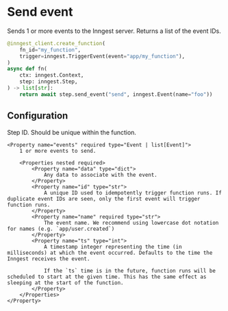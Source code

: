 # Send event

Sends 1 or more events to the Inngest server. Returns a list of the event IDs.

```py
@inngest_client.create_function(
    fn_id="my_function",
    trigger=inngest.TriggerEvent(event="app/my_function"),
)
async def fn(
    ctx: inngest.Context,
    step: inngest.Step,
) -> list[str]:
    return await step.send_event("send", inngest.Event(name="foo"))
```

## Configuration

<Properties>
    <Property name="step_id" required type="str">
        Step ID. Should be unique within the function.
    </Property>

    <Property name="events" required type="Event | list[Event]">
        1 or more events to send.

        <Properties nested required>
            <Property name="data" type="dict">
                Any data to associate with the event.
            </Property>
            <Property name="id" type="str">
                A unique ID used to idempotently trigger function runs. If duplicate event IDs are seen, only the first event will trigger function runs.
            </Property>
            <Property name="name" required type="str">
                The event name. We recommend using lowercase dot notation for names (e.g. `app/user.created`)
            </Property>
            <Property name="ts" type="int">
                A timestamp integer representing the time (in milliseconds) at which the event occurred. Defaults to the time the Inngest receives the event.

                If the `ts` time is in the future, function runs will be scheduled to start at the given time. This has the same effect as sleeping at the start of the function.
            </Property>
        </Properties>
    </Property>
</Properties>